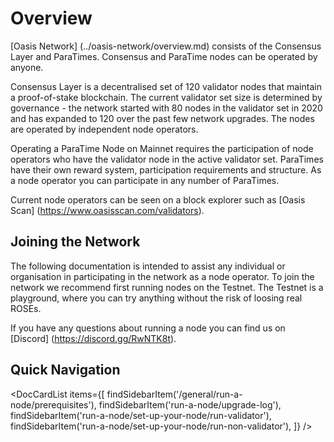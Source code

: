 
# Overview

[Oasis Network] (../oasis-network/overview.md) consists of the Consensus Layer and ParaTimes. Consensus and ParaTime nodes can be operated by anyone.

Consensus Layer is a decentralised set of 120 validator nodes that maintain a proof-of-stake blockchain. The current validator set size is determined by governance - the network started with 80 nodes in the validator set in 2020 and has expanded to 120 over the past few network upgrades. The nodes are operated by independent node operators.

Operating a ParaTime Node on Mainnet requires the participation of node operators who have the validator node in the active validator set. ParaTimes have their own reward system, participation requirements and structure. As a node operator you can participate in any number of ParaTimes.

Current node operators can be seen on a block explorer such as [Oasis Scan] (https://www.oasisscan.com/validators). 

## Joining the Network 
The following documentation is intended to assist any individual or organisation in participating in the network as a node operator. To join the network we recommend first running nodes on the Testnet. The Testnet is a playground, where you can try anything without the risk of loosing real ROSEs. 

If you have any questions about running a node you can find us on [Discord] (https://discord.gg/RwNTK8t).


## Quick Navigation

<DocCardList items={[
    findSidebarItem('/general/run-a-node/prerequisites'),
    findSidebarItem('run-a-node/upgrade-log'),
    findSidebarItem('run-a-node/set-up-your-node/run-validator'),
    findSidebarItem('run-a-node/set-up-your-node/run-non-validator'),
]} />
